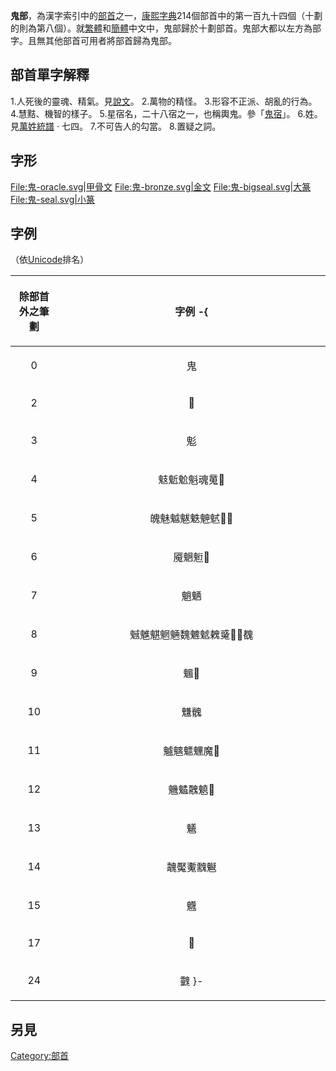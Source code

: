 {{Kangxi Radical Infobox|194|uni=9B3C
|meaning=[[鬼|鬼]]、[[邪靈|邪靈]]
|prev=鬲
|next=魚
|pny= guǐ
|bopo= ㄍㄨㄟˇ
|wade= kuei3
|jyutping= gwai2
|yale= gwai2
|hi= キ, おに ki, [[Oni_(folklore)|oni]]
|kanji= 鬼 oni<br>鬼繞 kinyō
|hang= 귀신 gwisin
|hanja= 귀 gwi
|hanviet= quỷ, khuỷu, quẽ, quỉ
}}

'''鬼部'''，為漢字索引中的[[部首|部首]]之一，[[康熙字典|康熙字典]]214個部首中的第一百九十四個（十劃的則為第八個）。就[[繁體|繁體]]和[[簡體|簡體]]中文中，鬼部歸於十劃部首。鬼部大都以左方為部字。且無其他部首可用者將部首歸為鬼部。

== 部首單字解釋 ==

1.人死後的靈魂、精氣。見[[說文|說文]]。
2.萬物的精怪。
3.形容不正派、胡亂的行為。
4.慧黠、機智的樣子。
5.星宿名，二十八宿之一，也稱輿鬼。參「[[鬼宿|鬼宿]]」。
6.姓。見[[萬姓統譜|萬姓統譜]] · 七四。
7.不可告人的勾當。
8.置疑之詞。

== 字形 ==
<gallery>
File:鬼-oracle.svg|甲骨文
File:鬼-bronze.svg|金文
File:鬼-bigseal.svg|大篆
File:鬼-seal.svg|小篆
</gallery>

==字例==
（依[[Unicode|Unicode]]排名）
{| class="wikitable"
! align="center"width="15%"| 除部首外之筆劃
! align="center"width="85%"| 字例
-{
|----
| 0 || 鬼 
|----
| 2 || 𩱻
|----
| 3 || 鬽 
|----
| 4 || 鬾鬿魀魁魂䰟𩲎
|----
| 5 || 魄魅魆魃䰡䰠𩲭𩲥𩲡
|----
| 6 || 魇䰣䰢𩳊
|----
| 7 || 魈魉
|----
| 8 || 魊魋魌魍魎魏䰦䰧䰤䰥𩳴𩳳䰩
|----
| 9 || 䰨𩴅
|----
| 10 || 魐䰪
|----
| 11 || 魖魑魒魓魔𩴚
|----
| 12 || 魕䰬䰭䰫𩴬
|----
| 13 || 䰮
|----
| 14 || 魗魘魙䰰䰯
|----
| 15 || 𩴾
|----
| 17 || 𩵃
|----
| 24 || 䰱
}-
|}

==另見==
{{wiktionary|麥}}

{{康熙部首}}
{{简体中文部首}}
{{lang-stub}}

[[Category:部首|Category:部首]]